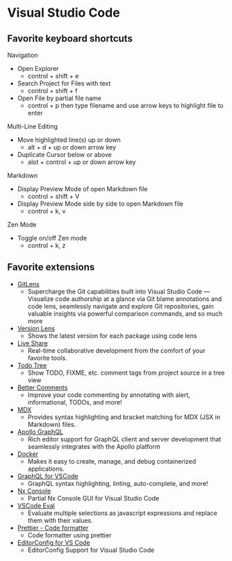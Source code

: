 # Visual Studio Code

## Favorite keyboard shortcuts

Navigation
- Open Explorer
  - control + shift + e
- Search Project for Files with text
  - control + shift + f
- Open File by partial file name
  - control + p then type filename and use arrow keys to highlight file to enter

Multi-Line Editing
- Move highlighted line(s) up or down
  - alt + d + up or down arrow key
- Duplicate Cursor below or above
  - alot + control + up or down arrow key

Markdown
- Display Preview Mode of open Markdown file
  - control + shift + V
- Display Preview Mode side by side to open Markdown file
  - control + k, v

Zen Mode
- Toggle on/off Zen mode
  - control + k, z

## Favorite extensions

- [GitLens](https://marketplace.visualstudio.com/items?itemName=eamodio.gitlens)
  - Supercharge the Git capabilities built into Visual Studio Code — Visualize code authorship at a glance via Git blame annotations and code lens, seamlessly navigate and explore Git repositories, gain valuable insights via powerful comparison commands, and so much more
- [Version Lens](https://open-vsx.org/vscode/item?itemName=pflannery.vscode-versionlens)
  - Shows the latest version for each package using code lens
- [Live Share](https://marketplace.visualstudio.com/items?itemName=MS-vsliveshare.vsliveshare)
  - Real-time collaborative development from the comfort of your favorite tools.
- [Todo Tree](https://marketplace.visualstudio.com/items?itemName=Gruntfuggly.todo-tree)
  - Show TODO, FIXME, etc. comment tags from project source in a tree view
- [Better Comments](https://marketplace.visualstudio.com/items?itemName=aaron-bond.better-comments)
  - Improve your code commenting by annotating with alert, informational, TODOs, and more!
- [MDX](https://marketplace.visualstudio.com/items?itemName=silvenon.mdx)
  - Provides syntax highlighting and bracket matching for MDX (JSX in Markdown) files.
- [Apollo GraphQL](https://marketplace.visualstudio.com/items?itemName=apollographql.vscode-apollo)
  - Rich editor support for GraphQL client and server development that seamlessly integrates with the Apollo platform
- [Docker](https://marketplace.visualstudio.com/items?itemName=ms-azuretools.vscode-docker)
  - Makes it easy to create, manage, and debug containerized applications.
- [GraphQL for VSCode](https://marketplace.visualstudio.com/items?itemName=kumar-harsh.graphql-for-vscode)
  - GraphQL syntax highlighting, linting, auto-complete, and more!
- [Nx Console](https://marketplace.visualstudio.com/items?itemName=nrwl.angular-console)
  - Partial Nx Console GUI for Visual Studio Code
- [VSCode Eval](https://marketplace.visualstudio.com/items?itemName=expixel.vscode-eval)
  - Evaluate multiple selections as javascript expressions and replace them with their values.
- [Prettier - Code formatter](https://open-vsx.org/vscode/item?itemName=esbenp.prettier-vscode)
  - Code formatter using prettier
- [EditorConfig for VS Code](https://open-vsx.org/vscode/item?itemName=EditorConfig.EditorConfig)
  - EditorConfig Support for Visual Studio Code